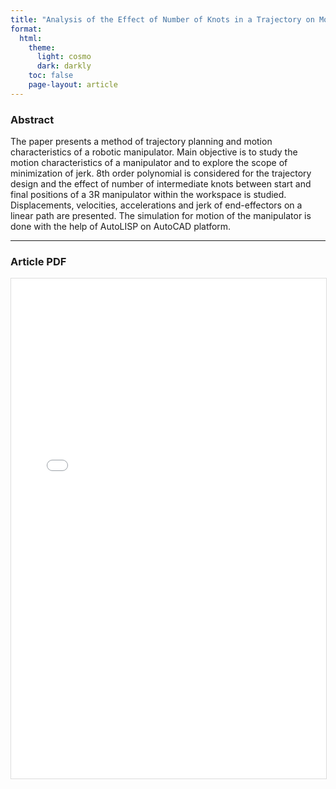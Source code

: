 ```yaml
---
title: "Analysis of the Effect of Number of Knots in a Trajectory on Motion Characteristics of a 3R Planar Manipulator"
format: 
  html:
    theme:
      light: cosmo
      dark: darkly
    toc: false
    page-layout: article  
---
```



### Abstract

The paper presents a method of trajectory planning and motion characteristics of a robotic manipulator. Main objective is to study the motion characteristics of a manipulator and to explore the scope of minimization of jerk. 8th order polynomial is considered for the trajectory design and the effect of number of intermediate knots between start and final positions of a 3R manipulator within the workspace is studied. Displacements, velocities, accelerations and jerk of end-effectors on a linear path are presented. The simulation for motion of the manipulator is done with the help of AutoLISP on AutoCAD platform.


------------------------------------------------------------------------

### Article PDF

<iframe src="planar_manipulator.pdf" width="100%" height="800px" style="border: 1px solid #ddd;"></iframe>